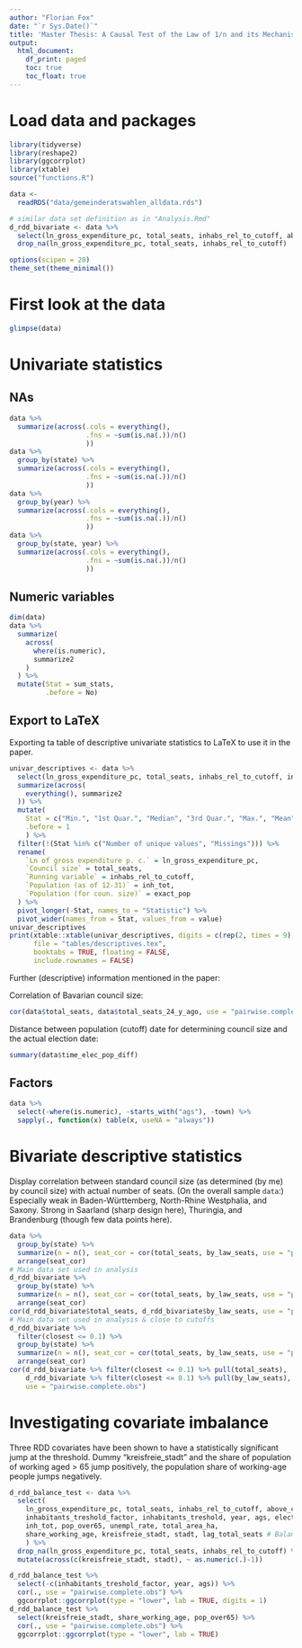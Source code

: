 ```yaml
---
author: "Florian Fox"
date: "`r Sys.Date()`"
title: 'Master Thesis: A Causal Test of the Law of 1/n and its Mechanisms -- Descriptive Statistics'
output:
  html_document:
    df_print: paged
    toc: true
    toc_float: true
---
```


# Load data and packages

```r
library(tidyverse)
library(reshape2)
library(ggcorrplot)
library(xtable)
source("functions.R")
```

```r
data <-
  readRDS("data/gemeinderatswahlen_alldata.rds")
```

```r
# similar data set definition as in "Analysis.Rmd"
d_rdd_bivariate <- data %>%
  select(ln_gross_expenditure_pc, total_seats, inhabs_rel_to_cutoff, above_cutoff, inhabitants_treshold, year, ags, election_year, state, closest, exact_pop, kreisfreie_stadt, by_law_seats) %>%
  drop_na(ln_gross_expenditure_pc, total_seats, inhabs_rel_to_cutoff)
```

```r
options(scipen = 20)
theme_set(theme_minimal())
```



# First look at the data

```r
glimpse(data)
```

# Univariate statistics

## NAs

```r
data %>%
  summarize(across(.cols = everything(),
                   .fns = ~sum(is.na(.))/n()
                   ))
data %>%
  group_by(state) %>%
  summarize(across(.cols = everything(),
                   .fns = ~sum(is.na(.))/n()
                   ))
data %>%
  group_by(year) %>%
  summarize(across(.cols = everything(),
                   .fns = ~sum(is.na(.))/n()
                   ))
data %>%
  group_by(state, year) %>%
  summarize(across(.cols = everything(),
                   .fns = ~sum(is.na(.))/n()
                   ))
```


## Numeric variables

```r
dim(data)
data %>%
  summarize(
    across(
      where(is.numeric),
      summarize2
    )
  ) %>%
  mutate(Stat = sum_stats,
         .before = No)
```


## Export to LaTeX

Exporting ta table of descriptive univariate statistics to LaTeX to use it in the paper.

```r
univar_descriptives <- data %>%
  select(ln_gross_expenditure_pc, total_seats, inhabs_rel_to_cutoff, inh_tot, exact_pop) %>%
  summarize(across(
    everything(), summarize2
  )) %>%
  mutate(
    Stat = c("Min.", "1st Quar.", "Median", "3rd Quar.", "Max.", "Mean", "S. D.", "Number of unique values", "n", "Missings"),
    .before = 1
    ) %>%
  filter(!(Stat %in% c("Number of unique values", "Missings"))) %>%
  rename(
    `Ln of gross expenditure p. c.` = ln_gross_expenditure_pc,
    `Council size` = total_seats,
    `Running variable` = inhabs_rel_to_cutoff,
    `Population (as of 12-31)` = inh_tot,
    `Population (for coun. size)` = exact_pop
  ) %>%
  pivot_longer(-Stat, names_to = "Statistic") %>%
  pivot_wider(names_from = Stat, values_from = value)
univar_descriptives
print(xtable::xtable(univar_descriptives, digits = c(rep(2, times = 9), 0)),
      file = "tables/descriptives.tex",
      booktabs = TRUE, floating = FALSE,
      include.rownames = FALSE)
```

Further (descriptive) information mentioned in the paper:

Correlation of Bavarian council size:

```r
cor(data$total_seats, data$total_seats_24_y_ago, use = "pairwise.complete.obs")
```

Distance between population (cutoff) date for determining council size and the actual election date:

```r
summary(data$time_elec_pop_diff)
```




## Factors


```r
data %>%
  select(-where(is.numeric), -starts_with("ags"), -town) %>%
  sapply(., function(x) table(x, useNA = "always"))
```

# Bivariate descriptive statistics



Display correlation between standard council size (as determined (by me) by council size) with actual number of seats. (On the overall sample `data`:) Especially weak in Baden-Württemberg, North-Rhine Westphalia, and Saxony. Strong in Saarland (sharp design here), Thuringia, and Brandenburg (though few data points here).

```r
data %>%
  group_by(state) %>%
  summarize(n = n(), seat_cor = cor(total_seats, by_law_seats, use = "pairwise.complete.obs")) %>%
  arrange(seat_cor)
# Main data set used in analysis
d_rdd_bivariate %>%
  group_by(state) %>%
  summarize(n = n(), seat_cor = cor(total_seats, by_law_seats, use = "pairwise.complete.obs")) %>%
  arrange(seat_cor)
cor(d_rdd_bivariate$total_seats, d_rdd_bivariate$by_law_seats, use = "pairwise.complete.obs")
# Main data set used in analysis & close to cutoffs
d_rdd_bivariate %>%
  filter(closest <= 0.1) %>%
  group_by(state) %>%
  summarize(n = n(), seat_cor = cor(total_seats, by_law_seats, use = "pairwise.complete.obs")) %>%
  arrange(seat_cor)
cor(d_rdd_bivariate %>% filter(closest <= 0.1) %>% pull(total_seats),
    d_rdd_bivariate %>% filter(closest <= 0.1) %>% pull(by_law_seats),
    use = "pairwise.complete.obs")
```


# Investigating covariate imbalance

Three RDD covariates have been shown to have a statistically significant jump at the threshold. Dummy "kreisfreie_stadt" and the share of population of working aged > 65 jump positively, the population share of working-age people jumps negatively.

```r
d_rdd_balance_test <- data %>%
  select(
    ln_gross_expenditure_pc, total_seats, inhabs_rel_to_cutoff, above_cutoff,
    inhabitants_treshold_factor, inhabitants_treshold, year, ags, election_year, state, # standard variables
    inh_tot, pop_over65, unempl_rate, total_area_ha,
    share_working_age, kreisfreie_stadt, stadt, lag_total_seats # Balance test variables
    ) %>%
  drop_na(ln_gross_expenditure_pc, total_seats, inhabs_rel_to_cutoff) %>%
  mutate(across(c(kreisfreie_stadt, stadt), ~ as.numeric(.)-1))
```
```r
d_rdd_balance_test %>%
  select(-c(inhabitants_treshold_factor, year, ags)) %>%
  cor(., use = "pairwise.complete.obs") %>%
  ggcorrplot::ggcorrplot(type = "lower", lab = TRUE, digits = 1)
d_rdd_balance_test %>%
  select(kreisfreie_stadt, share_working_age, pop_over65) %>%
  cor(., use = "pairwise.complete.obs") %>%
  ggcorrplot::ggcorrplot(type = "lower", lab = TRUE)
```



```r

```

